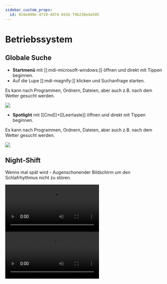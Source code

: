 ```yaml
---
sidebar_custom_props:
  id: 0c0e490e-4719-4d74-b91b-79b230e4a505
---
```


# Betriebssystem

## Globale Suche

<OsTabs>
  <TabItem value="win">

- **Startmenü** mit [[:mdi-microsoft-windows:]] öffnen  und direkt mit Tippen beginnen.
- Auf die Lupe [[:mdi-magnify:]] klicken und Suchanfrage starten.

Es kann nach Programmen, Ordnern, Dateien, aber auch z.B. nach dem Wetter gesucht werden.

![](/img/byod-basics/win/global_search.png)

</TabItem>
<TabItem value="mac">


- **Spotlight** mit [[Cmd]]+[[Leertaste]] öffnen und direkt mit Tippen beginnen.

Es kann nach Programmen, Ordnern, Dateien, aber auch z.B. nach dem Wetter gesucht werden.

![](/img/byod-basics/osx/global_search.png)
</TabItem>
</OsTabs>

## Night-Shift

Wenns mal spät wird - Augenschonender Bildschirm um den Schlafrhythmus nicht zu stören.

<OsTabs>
  <TabItem value="win">
    <Video src={useBaseUrl('/img/byod-basics/win/nightshift.mp4')} />
  </TabItem>
  <TabItem value="mac">
    <Video src={useBaseUrl('/img/byod-basics/osx/nightshift.mp4')} />
  </TabItem>
</OsTabs>
